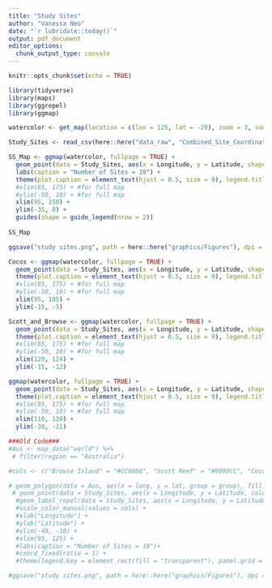 ```yaml
---
title: "Study Sites"
author: "Vanessa Neo"
date: "`r lubridate::today()`"
output: pdf_document
editor_options: 
  chunk_output_type: console
---
```


```r
knitr::opts_chunk$set(echo = TRUE)
```

```r
library(tidyverse)
library(maps)
library(ggrepel)
library(ggmap)

watercolor <- get_map(location = c(lon = 125, lat = -20), zoom = 3, source = 'stamen', maptype="watercolor")

Study_Sites <- read_csv(here::here("data_raw", "Combined_Site_Coordinates_Full.csv")) 

SS_Map <- ggmap(watercolor, fullpage = TRUE) +
  geom_point(data = Study_Sites, aes(x = Longitude, y = Latitude, shape = Reef), size = 3, position = "jitter") +
  labs(caption = "Number of Sites = 19") +
  theme(plot.caption = element_text(hjust = 0.5, size = 9), legend.title = element_blank(), legend.key = element_rect(fill = "transparent"), panel.background = element_rect(fill = "transparent"), legend.position = "bottom", legend.text = element_text(size = 7)) +
  #xlim(85, 175) + #for full map
  #ylim(-50, 10) + #for full map
  xlim(95, 150) +
  ylim(-35, 0) +
  guides(shape = guide_legend(nrow = 2))
 
SS_Map

ggsave("study sites.png", path = here::here("graphics/Figures"), dpi = 300, width = 210, height = 100, units = "mm", limitsize = TRUE, bg = "transparent")

Cocos <- ggmap(watercolor, fullpage = TRUE) +
  geom_point(data = Study_Sites, aes(x = Longitude, y = Latitude, shape = Reef), size = 3, position = "jitter") +
  theme(plot.caption = element_text(hjust = 0.5, size = 9), legend.title = element_blank(), legend.key = element_rect(fill = "transparent"), panel.background = element_rect(fill = "transparent"), legend.position = "none", legend.text = element_blank()) +
  #xlim(85, 175) + #for full map
  #ylim(-50, 10) + #for full map
  xlim(95, 105) +
  ylim(-15, -5) 

Scott_and_Browse <- ggmap(watercolor, fullpage = TRUE) +
  geom_point(data = Study_Sites, aes(x = Longitude, y = Latitude, shape = Reef), size = 3, position = "jitter") +
  theme(plot.caption = element_text(hjust = 0.5, size = 9), legend.title = element_blank(), legend.key = element_rect(fill = "transparent"), panel.background = element_rect(fill = "transparent"), legend.position = "none", legend.text = element_blank()) +
  #xlim(85, 175) + #for full map
  #ylim(-50, 10) + #for full map
  xlim(120, 124) +
  ylim(-15, -12) 

ggmap(watercolor, fullpage = TRUE) +
  geom_point(data = Study_Sites, aes(x = Longitude, y = Latitude, shape = Reef), size = 3, position = "jitter") +
  theme(plot.caption = element_text(hjust = 0.5, size = 9), legend.title = element_blank(), legend.key = element_rect(fill = "transparent"), panel.background = element_rect(fill = "transparent"), legend.position = "none", legend.text = element_blank()) +
  #xlim(85, 175) + #for full map
  #ylim(-50, 10) + #for full map
  xlim(110, 120) +
  ylim(-30, -21) 

###Old Code###
#Aus <- map_data("world") %>% 
 # filter(region == "Australia")

#cols <- c("Browse Island" = "#CC6666", "Scott Reef" = "#9999CC", "Cocos (Keeling) Islands" = "#66CC99", "Ningaloo Reef" = "#FFCC99", "Houtman Abrolhos" = "dark blue")

# geom_polygon(data = Aus, aes(x = long, y = lat, group = group), fill = "grey") +
 # geom_point(data = Study_Sites, aes(x = Longitude, y = Latitude, color = Reef), size = 3 ) +
  #geom_label_repel(data = Study_Sites, aes(x = Longitude, y = Latitude, label = Site, fill = Reef), size = 4, max.overlaps = 40, segment.color = "grey80") +
  #scale_color_manual(values = cols) +
  #xlab("Longitude") +
  #ylab("Latitude") +
  #ylim(-40, -10) +
  #xlim(95, 125) +
  #labs(caption = "Number of Sites = 19")+
  #coord_fixed(ratio = 1) +
  #theme(legend.key = element_rect(fill = "transparent"), panel.grid = element_line(color = "transparent"), legend.position = "bottom", axis.title = element_text(size = 12), panel.background = element_rect(fill = "transparent"), axis.line = element_line(color = "black"), plot.caption = element_text(hjust = 0.5, size = 12), legend.title = element_blank() )

#ggsave("study sites.png", path = here::here("graphics/Figures"), dpi = 300, width = 210, height = 100, units = "mm", limitsize = FALSE)

```
